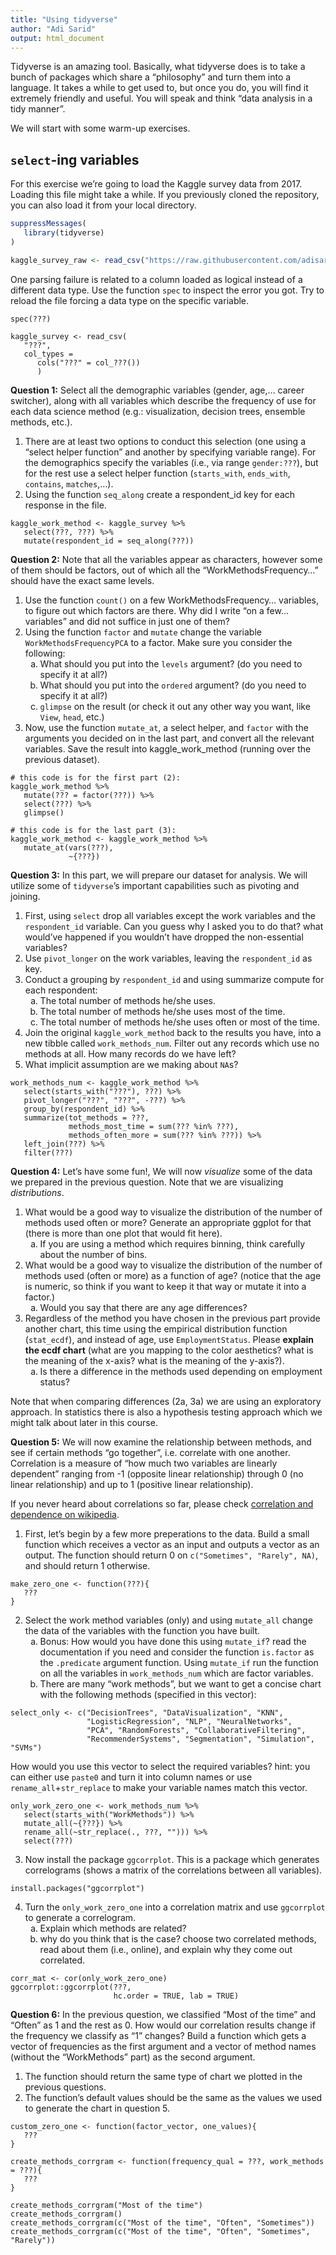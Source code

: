 ```yaml
---
title: "Using tidyverse"
author: "Adi Sarid"
output: html_document
---
```


Tidyverse is an amazing tool. Basically, what tidyverse does is to take a bunch of packages which share a "philosophy" and turn them into a language. It takes a while to get used to, but once you do, you will find it extremely friendly and useful. You will speak and think "data analysis in a tidy manner".

We will start with some warm-up exercises.

## `select`-ing variables

For this exercise we're going to load the Kaggle survey data from 2017. Loading this file might take a while. If you previously cloned the repository, you can also load it from your local directory.

```r

suppressMessages(
   library(tidyverse)
)

kaggle_survey_raw <- read_csv("https://raw.githubusercontent.com/adisarid/intro_to_data_science_R/master/datasets/kaggle-survey-2017/multipleChoiceResponses.csv")

```

One parsing failure is related to a column loaded as logical instead of a different data type. Use the function `spec` to inspect the error you got. Try to reload the file forcing a data type on the specific variable.



```
spec(???)

kaggle_survey <- read_csv(
   "???",
   col_types = 
      cols("???" = col_???())
      )

```

**Question 1:** Select all the demographic variables (gender, age,... career switcher), along with all variables which describe the frequency of use for each data science method (e.g.: visualization, decision trees, ensemble methods, etc.).

   1. There are at least two options to conduct this selection (one using a "select helper function" and another by specifying variable range). For the demographics specify the variables (i.e., via range `gender:???`), but for the rest use a select helper function (`starts_with`, `ends_with`, `contains`, `matches`,...).
   2. Using the function `seq_along` create a respondent_id key for each response in the file.
   
```
kaggle_work_method <- kaggle_survey %>% 
   select(???, ???) %>% 
   mutate(respondent_id = seq_along(???))
```

**Question 2:** Note that all the variables appear as characters, however some of them should be factors, out of which all the "WorkMethodsFrequency..." should have the exact same levels.

   1. Use the function `count()` on a few WorkMethodsFrequency... variables, to figure out which factors are there. Why did I write "on a few... variables" and did not suffice in just one of them?
   2. Using the function `factor` and `mutate` change the variable `WorkMethodsFrequencyPCA` to a factor. Make sure you consider the following:
      a. What should you put into the `levels` argument? (do you need to specify it at all?)
      b. What should you put into the `ordered` argument? (do you need to specify it at all?)
      c. `glimpse` on the result (or check it out any other way you want, like `View`, `head`, etc.)
   3. Now, use the function `mutate_at`, a select helper, and `factor` with the arguments you decided on in the last part, and convert all the relevant variables. Save the result into kaggle_work_method (running over the previous dataset).

```
# this code is for the first part (2):
kaggle_work_method %>% 
   mutate(??? = factor(???)) %>% 
   select(???) %>% 
   glimpse()

# this code is for the last part (3):
kaggle_work_method <- kaggle_work_method %>% 
   mutate_at(vars(???), 
             ~{???})
```


**Question 3:** In this part, we will prepare our dataset for analysis. We will utilize some of `tidyverse`'s important capabilities such as pivoting and joining.

   1. First, using `select` drop all variables except the work variables and the `respondent_id` variable. Can you guess why I asked you to do that? what would've happened if you wouldn't have dropped the non-essential variables?
   2. Use `pivot_longer` on the work variables, leaving the `respondent_id` as key.
   3. Conduct a grouping by `respondent_id` and using summarize compute for each respondent:
      a. The total number of methods he/she uses.
      b. The total number of methods he/she uses most of the time.
      c. The total number of methods he/she uses often or most of the time.
   4. Join the original `kaggle_work_method` back to the results you have, into a new tibble called `work_methods_num`. Filter out any records which use no methods at all. How many records do we have left?
   5. What implicit assumption are we making about `NA`s?
   
```
work_methods_num <- kaggle_work_method %>% 
   select(starts_with("???"), ???) %>% 
   pivot_longer("???", "???", -???) %>% 
   group_by(respondent_id) %>% 
   summarize(tot_methods = ???,
             methods_most_time = sum(??? %in% ???),
             methods_often_more = sum(??? %in% ???)) %>% 
   left_join(???) %>% 
   filter(???)
```

**Question 4:** Let's have some fun!, We will now *visualize* some of the data we prepared in the previous question. Note that we are visualizing *distributions*.

   1. What would be a good way to visualize the distribution of the number of methods used often or more? Generate an appropriate ggplot for that (there is more than one plot that would fit here). 
      a. If you are using a method which requires binning, think carefully about the number of bins.
   2. What would be a good way to visualize the distribution of the number of methods used (often or more) as a function of age? (notice that the age is numeric, so think if you want to keep it that way or mutate it into a factor.)
      a. Would you say that there are any age differences?
   3. Regardless of the method you have chosen in the previous part provide another chart, this time using the empirical distribution function (`stat_ecdf`), and instead of age, use `EmploymentStatus`. Please **explain the ecdf chart** (what are you mapping to the color aesthetics? what is the meaning of the x-axis? what is the meaning of the y-axis?). 
      a. Is there a difference in the methods used depending on employment status?
   
Note that when comparing differences (2a, 3a) we are using an exploratory approach. In statistics there is also a hypothesis testing approach which we might talk about later in this course.
   
**Question 5:** We will now examine the relationship between methods, and see if certain methods "go together", i.e. correlate with one another. Correlation is a measure of "how much two variables are linearly dependent" ranging from -1 (opposite linear relationship) through 0 (no linear relationship) and up to 1 (positive linear relationship). 

If you never heard about correlations so far, please check [correlation and dependence on wikipedia](https://en.wikipedia.org/wiki/Correlation_and_dependence).


   1. First, let's begin by a few more preperations to the data. Build a small function which receives a vector as an input and outputs a vector as an output. The function should return 0 on `c("Sometimes", "Rarely", NA)`, and should return 1 otherwise.

```
make_zero_one <- function(???){
   ???
}
```

   2. Select the work method variables (only) and using `mutate_all` change the data of the variables with the function you have built.
      a. Bonus: How would you have done this using `mutate_if`? read the documentation if you need and consider the function `is.factor` as the `.predicate` argument function.
      Using `mutate_if` run the function on all the variables in `work_methods_num` which are factor variables.
      b. There are many "work methods", but we want to get a concise chart with the following methods (specified in this vector): 
      
```
select_only <- c("DecisionTrees", "DataVisualization", "KNN", 
                 "LogisticRegression", "NLP", "NeuralNetworks", 
                 "PCA", "RandomForests", "CollaborativeFiltering",
                 "RecommenderSystems", "Segmentation", "Simulation", "SVMs")
```

How would you use this vector to select the required variables? hint: you can either use `paste0` and turn it into column names or use `rename_all`+`str_replace` to make your variable names match this vector.

```
only_work_zero_one <- work_methods_num %>% 
   select(starts_with("WorkMethods")) %>% 
   mutate_all(~{???}) %>% 
   rename_all(~str_replace(., ???, ""))) %>% 
   select(???)
```

   3. Now install the package `ggcorrplot`. This is a package which generates correlograms (shows a matrix of the correlations between all variables).

```
install.packages("ggcorrplot")
```

   4. Turn the `only_work_zero_one` into a correlation matrix and use `ggcorrplot` to generate a correlogram.
      a. Explain which methods are related? 
      b. why do you think that is the case? choose two correlated methods, read about them (i.e., online), and explain why they come out correlated.

```
corr_mat <- cor(only_work_zero_one)
ggcorrplot::ggcorrplot(???,
                       hc.order = TRUE, lab = TRUE)
```

**Question 6:** In the previous question, we classified "Most of the time" and "Often" as 1 and the rest as 0. How would our correlation results change if the frequency we classify as "1" changes? Build a function which gets a vector of frequencies as the first argument and a vector of method names (without the "WorkMethods" part) as the second argument. 

   1. The function should return the same type of chart we plotted in the previous questions. 
   2. The function's default values should be the same as the values we used to generate the chart in question 5.
   
```
custom_zero_one <- function(factor_vector, one_values){
   ???
}

create_methods_corrgram <- function(frequency_qual = ???, work_methods = ???){
   ???
}

create_methods_corrgram("Most of the time")
create_methods_corrgram()
create_methods_corrgram(c("Most of the time", "Often", "Sometimes"))
create_methods_corrgram(c("Most of the time", "Often", "Sometimes", "Rarely"))


```